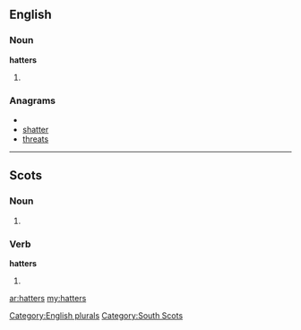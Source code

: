 ==English==

===Noun===
'''hatters'''

# {{plural of|[[hatter]]}}

===Anagrams===
* {{alphagram|aehrstt}}
* [[shatter#English|shatter]]
* [[threats#English|threats]]

[[Category:English plurals]]

----
==Scots==

===Noun===
{{sco-pl}}

# {{plural of|[[hatter]]}}

===Verb===
'''hatters'''

# {{third person singular of|[[hatter]]|lang=Scots}}

[[Category:South Scots]]

[[ar:hatters]]
[[my:hatters]]